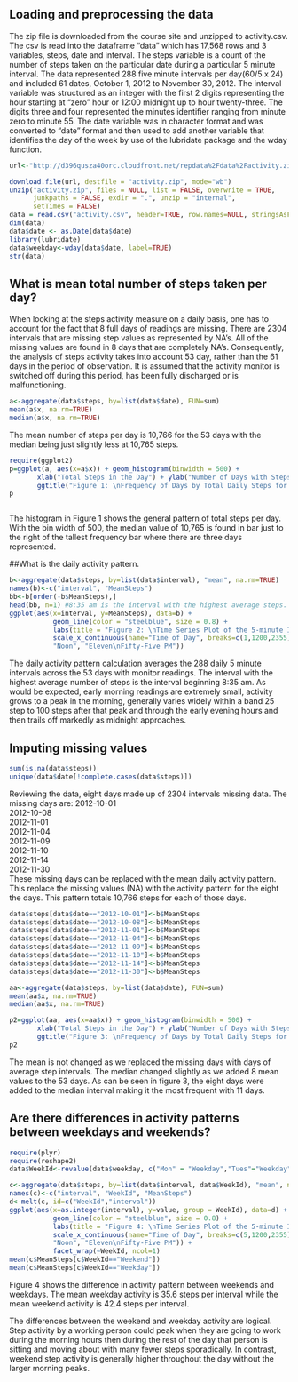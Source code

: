 


## Loading and preprocessing the data

The zip file is downloaded from the course site and unzipped to activity.csv. The csv is read into the dataframe "data" which has 17,568 rows and 3 variables, steps, date and interval. The steps variable is a count of the number of steps taken on the particular date during a particular 5 minute interval.  The data represented 288 five minute intervals per day(60/5 x 24) and included 61 dates, October 1, 2012 to November 30, 2012. The interval variable was structured as an integer with the first 2 digits representing the hour starting at "zero" hour or 12:00 midnight up to hour twenty-three.  The digits three and four represented the minutes identifier ranging from minute zero to minute 55. The date variable was in character format and was converted to "date" format and then used to add another variable that identifies the day of the week by use of the lubridate package and the wday function. 
```r
url<-"http://d396qusza40orc.cloudfront.net/repdata%2Fdata%2Factivity.zip"

download.file(url, destfile = "activity.zip", mode="wb") 
unzip("activity.zip", files = NULL, list = FALSE, overwrite = TRUE,
      junkpaths = FALSE, exdir = ".", unzip = "internal",
      setTimes = FALSE)
data = read.csv("activity.csv", header=TRUE, row.names=NULL, stringsAsFactors=FALSE)
dim(data)
data$date <- as.Date(data$date)
library(lubridate)
data$weekday<-wday(data$date, label=TRUE)
str(data)
```


## What is mean total number of steps taken per day?

When looking at the steps activity measure on a daily basis, one has to account for the fact that 8 full days of readings are missing.  There are 2304 intervals that are missing step values as represented by NA's.  All of the missing values are found in 8 days that are completely NA's.  Consequently, the analysis of steps activity takes into account 53 day, rather than the 61 days in the period of observation.  It is assumed that the activity monitor is switched off during this period, has been fully discharged or is malfunctioning.

```r
a<-aggregate(data$steps, by=list(data$date), FUN=sum)
mean(a$x, na.rm=TRUE)
median(a$x, na.rm=TRUE)

```

The mean number of steps per day is 10,766 for the 53 days with the median being just slightly less at 10,765 steps. 
```r
require(ggplot2)
p=ggplot(a, aes(x=a$x)) + geom_histogram(binwidth = 500) +
       xlab("Total Steps in the Day") + ylab("Number of Days with Steps") +
       ggtitle("Figure 1: \nFrequency of Days by Total Daily Steps for All Daily Measurement Intervals\n October 1, 2012 to November 30, 2012")
p



```
The histogram in Figure 1 shows the general pattern of total steps per day. With the bin width of 500, the median value of 10,765 is found in bar just to the right of the tallest frequency bar where there are three days represented. 

##What is the daily activity pattern.
```r
b<-aggregate(data$steps, by=list(data$interval), "mean", na.rm=TRUE)
names(b)<-c("interval", "MeanSteps")
bb<-b[order(-b$MeanSteps),]
head(bb, n=1) #8:35 am is the interval with the highest average steps. 
ggplot(aes(x=interval, y=MeanSteps), data=b) + 
           geom_line(color = "steelblue", size = 0.8) + 
           labs(title = "Figure 2: \nTime Series Plot of the 5-minute Intervals Steps Registered \n Between September 1, 2012 and October 30, 2012", y="Mean Steps per Interval") + 
           scale_x_continuous(name="Time of Day", breaks=c(1,1200,2355), labels=c("Midnight",
           "Noon", "Eleven\nFifty-Five PM"))

```
The daily activity pattern calculation averages the 288 daily 5 minute intervals across the 53 days with monitor readings.  The interval with the highest average number of steps is the interval beginning 8:35 am.  As would be expected, early morning readings are extremely small, activity grows to a peak in the morning, generally varies widely within a band 25 step to 100 steps after that peak and through the early evening hours and then trails off markedly as midnight approaches.



## Imputing missing values

```r
sum(is.na(data$steps))
unique(data$date[!complete.cases(data$steps)])
```
Reviewing the data, eight days made up of 2304 intervals missing data.  The missing days are: 
2012-10-01  
2012-10-08  
2012-11-01  
2012-11-04  
2012-11-09  
2012-11-10  
2012-11-14  
2012-11-30  
These missing days can be replaced with the mean daily activity pattern. This replace the missing values (NA) with the activity pattern for the eight the days. This pattern totals 10,766 steps for each of those days. 


```r
data$steps[data$date=="2012-10-01"]<-b$MeanSteps
data$steps[data$date=="2012-10-08"]<-b$MeanSteps
data$steps[data$date=="2012-11-01"]<-b$MeanSteps
data$steps[data$date=="2012-11-04"]<-b$MeanSteps
data$steps[data$date=="2012-11-09"]<-b$MeanSteps
data$steps[data$date=="2012-11-10"]<-b$MeanSteps
data$steps[data$date=="2012-11-14"]<-b$MeanSteps
data$steps[data$date=="2012-11-30"]<-b$MeanSteps


```


```r
aa<-aggregate(data$steps, by=list(data$date), FUN=sum)
mean(aa$x, na.rm=TRUE)
median(aa$x, na.rm=TRUE)

p2=ggplot(aa, aes(x=aa$x)) + geom_histogram(binwidth = 500) +
       xlab("Total Steps in the Day") + ylab("Number of Days with Steps") +
       ggtitle("Figure 3: \nFrequency of Days by Total Daily Steps for All Daily Measurement Intervals\n After Imputing Average Daily Pattern")
p2


```
The mean is not changed as we replaced the missing days with days of average step intervals.  The median changed slightly as we added 8 mean values to the 53 days.  As can be seen in figure 3, the eight days were added to the median interval making it the most frequent with 11 days. 




## Are there differences in activity patterns between weekdays and weekends?
```r
require(plyr)
require(reshape2)
data$WeekId<-revalue(data$weekday, c("Mon" = "Weekday","Tues"="Weekday","Wed"="Weekday","Thurs"="Weekday","Fri"= "Weekday", "Sun"= "Weekend", "Sat" = "Weekend"))

c<-aggregate(data$steps, by=list(data$interval, data$WeekId), "mean", na.rm=TRUE)
names(c)<-c("interval", "WeekId", "MeanSteps")
d<-melt(c, id=c("WeekId","interval"))
ggplot(aes(x=as.integer(interval), y=value, group = WeekId), data=d) + 
           geom_line(color = "steelblue", size = 0.8) + 
           labs(title = "Figure 4: \nTime Series Plot of the 5-minute Intervals Steps Registered \n Between September 1, 2012 and October 30, 2012", y= "Mean Steps per Interval") + 
           scale_x_continuous(name="Time of Day", breaks=c(5,1200,2355), labels=c("Midnight",
           "Noon", "Eleven\nFifty-Five PM")) +
           facet_wrap(~WeekId, ncol=1) 
mean(c$MeanSteps[c$WeekId=="Weekend"])
mean(c$MeanSteps[c$WeekId=="Weekday"])

```

Figure 4 shows the difference in activity pattern between weekends and weekdays.  The mean weekday activity is 35.6 steps per interval while the mean weekend activity is 42.4 steps per interval.  

The differences between the weekend and weekday activity are logical.  Step activity by a working person could peak when they are going to work during the morning hours then during the rest of the day that person is sitting and moving about with many fewer steps sporadically.  In contrast, weekend step activity is generally higher throughout the day without the larger morning peaks.




